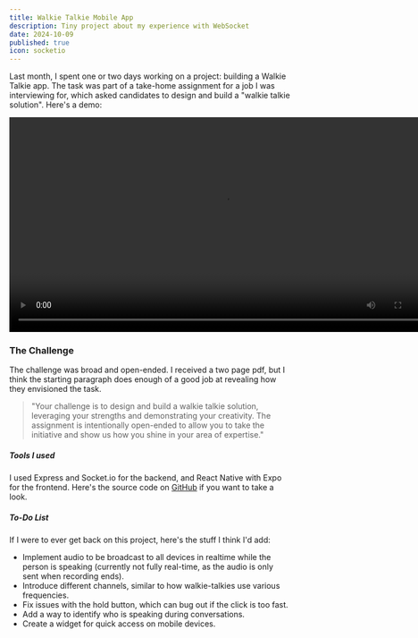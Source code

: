 ```yaml
---
title: Walkie Talkie Mobile App
description: Tiny project about my experience with WebSocket
date: 2024-10-09
published: true
icon: socketio
---
```


Last month, I spent one or two days working on a project: building a Walkie Talkie app. The task was part of a take-home assignment for a job I was interviewing for, which asked candidates to design and build a "walkie talkie solution". Here's a demo:

<div className="flex justify-center">
    <video className="border-2 border-border rounded-md" width="768" controls>
        <source src="/assets/walkie_talkie_demo.mp4" type="video/mp4" />
Your browser does not support the video tag.
    </video>
</div>


### The Challenge

The challenge was broad and open-ended. I received a two page pdf, but I think the starting paragraph does enough of a good job at revealing how they envisioned the task.

> "Your challenge is to design and build a walkie talkie solution, leveraging your strengths and demonstrating your creativity. The assignment is intentionally open-ended to allow you to take the initiative and show us how you shine in your area of expertise."

##### Tools I used

I used Express and Socket.io for the backend, and React Native with Expo for the frontend. Here's the source code on <a className="link" href="https://github.com/arturchichorro/WalkieTalkie" target="_blank">GitHub</a> if you want to take a look.

##### To-Do List

If I were to ever get back on this project, here's the stuff I think I'd add:
- Implement audio to be broadcast to all devices in realtime while the person is speaking (currently not fully real-time, as the audio is only sent when recording ends).
- Introduce different channels, similar to how walkie-talkies use various frequencies.
- Fix issues with the hold button, which can bug out if the click is too fast.
- Add a way to identify who is speaking during conversations.
- Create a widget for quick access on mobile devices.


